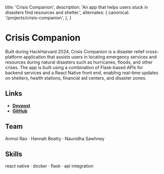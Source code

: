  title: 'Crisis Companion',
  description:
    'An app that helps users stuck in disasters find resources and shelter.',
  alternates: {
    canonical: '/projects/crisis-companion',
  },
}

# Crisis Companion

Built during HackHarvard 2024, Crisis Companion is a disaster relief cross-platform application that assists users in locating emergency services and resources during natural disasters such as hurricanes, floods, and other crises. The app is built using a combination of Flask-based APIs for backend services and a React Native front end, enabling real-time updates on shelters, health stations, financial aid centers, and disaster zones.

## Links

- [**Devpost**](https://devpost.com/software/crisis-companion-xigj0e)
- [**GitHub**](https://github.com/raoanmol/HackHarvard)

## Team

Anmol Rao &middot; Hannah Beatty &middot; Naunidha Sawhney

## Skills

react native &middot; docker &middot; flask &middot; api integration
